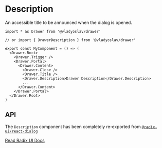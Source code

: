 # Description

An accessible title to be announced when the dialog is opened.

```tsx copy
import * as Drawer from '@vladyoslav/drawer'

// or import { DrawerDescription } from '@vladyoslav/drawer'

export const MyComponent = () => (
  <Drawer.Root>
    <Drawer.Trigger />
    <Drawer.Portal>
      <Drawer.Content>
        <Drawer.Close />
        <Drawer.Title />
        <Drawer.Description>Drawer Description</Drawer.Description>
        ...
      </Drawer.Content>
    </Drawer.Portal>
  </Drawer.Root>
)
```

## API

The `Description` component has been completely re-exported from [`@radix-ui/react-dialog`](https://www.radix-ui.com/primitives/docs/components/dialog#description)

[Read Radix UI Docs](https://www.radix-ui.com/primitives/docs/components/dialog#description)
